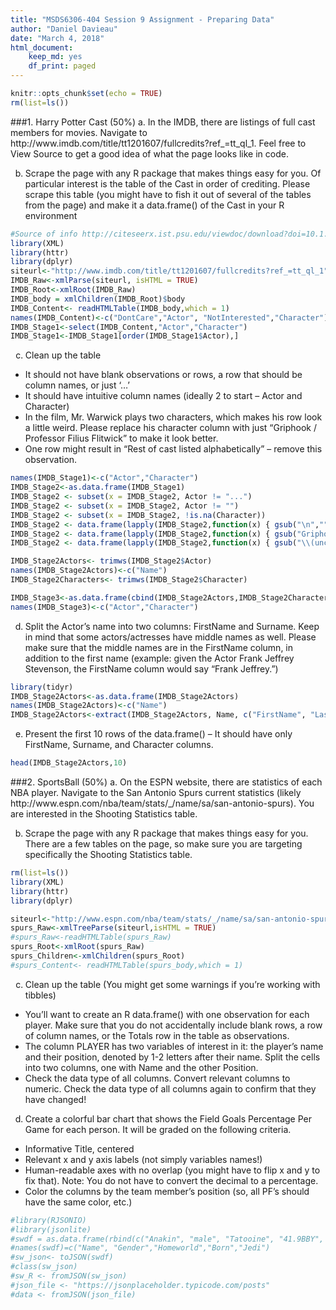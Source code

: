 ```yaml
---
title: "MSDS6306-404 Session 9 Assignment - Preparing Data"
author: "Daniel Davieau"
date: "March 4, 2018"
html_document:
    keep_md: yes
    df_print: paged
---
```


```r
knitr::opts_chunk$set(echo = TRUE)
rm(list=ls())
```

###1. Harry Potter Cast (50%) 
a. In the IMDB, there are listings of full cast members for movies.  Navigate to http://www.imdb.com/title/tt1201607/fullcredits?ref_=tt_ql_1.  Feel free to View Source to get a good idea of what the page looks like in code. 

b. Scrape the page with any R package that makes things easy for you.  Of particular interest is the table of the Cast in order of crediting.  Please scrape this table (you might have to fish it out of several of the tables from the page) and make it a data.frame() of the Cast in your R environment 

```r
#Source of info http://citeseerx.ist.psu.edu/viewdoc/download?doi=10.1.1.707.4464&rep=rep1&type=pdf
library(XML)
library(httr)
library(dplyr)
siteurl<-"http://www.imdb.com/title/tt1201607/fullcredits?ref_=tt_ql_1"
IMDB_Raw<-xmlParse(siteurl, isHTML = TRUE)
IMDB_Root<-xmlRoot(IMDB_Raw)
IMDB_body = xmlChildren(IMDB_Root)$body
IMDB_Content<- readHTMLTable(IMDB_body,which = 1)
names(IMDB_Content)<-c("DontCare","Actor", "NotInterested","Character")
IMDB_Stage1<-select(IMDB_Content,"Actor","Character")
IMDB_Stage1<-IMDB_Stage1[order(IMDB_Stage1$Actor),]
```

c. Clean up the table
* It should not have blank observations or rows, a row that should be column names, or just ‘…’ 
* It should have intuitive column names (ideally 2 to start – Actor and Character) 
* In the film, Mr. Warwick plays two characters, which makes his row look a little weird.  Please replace his character column with just “Griphook / Professor Filius Flitwick” to make it look better. 
* One row might result in “Rest of cast listed alphabetically” – remove this observation. 

```r
names(IMDB_Stage1)<-c("Actor","Character")
IMDB_Stage2<-as.data.frame(IMDB_Stage1)
IMDB_Stage2 <- subset(x = IMDB_Stage2, Actor != "...")
IMDB_Stage2 <- subset(x = IMDB_Stage2, Actor != "")
IMDB_Stage2 <- subset(x = IMDB_Stage2, !is.na(Character))
IMDB_Stage2 <- data.frame(lapply(IMDB_Stage2,function(x) { gsub("\n","",x)}))
IMDB_Stage2 <- data.frame(lapply(IMDB_Stage2,function(x) { gsub("Griphook /              Professor Filius Flitwick","Griphook / Professor Filius Flitwick",x)}))
IMDB_Stage2 <- data.frame(lapply(IMDB_Stage2,function(x) { gsub("\\(uncredited)","",x)}))

IMDB_Stage2Actors<- trimws(IMDB_Stage2$Actor)
names(IMDB_Stage2Actors)<-c("Name")
IMDB_Stage2Characters<- trimws(IMDB_Stage2$Character)

IMDB_Stage3<-as.data.frame(cbind(IMDB_Stage2Actors,IMDB_Stage2Characters))
names(IMDB_Stage3)<-c("Actor","Character")
```

d. Split the Actor’s name into two columns: FirstName and Surname.  Keep in mind that some actors/actresses have middle names as well.  Please make sure that the middle names are in the FirstName column, in addition to the first name (example: given the Actor Frank Jeffrey Stevenson, the FirstName column would say “Frank Jeffrey.”) 

```r
library(tidyr)
IMDB_Stage2Actors<-as.data.frame(IMDB_Stage2Actors)
names(IMDB_Stage2Actors)<-c("Name")
IMDB_Stage2Actors<-extract(IMDB_Stage2Actors, Name, c("FirstName", "LastName"), "([^ ]+) (.*)")
```

e. Present the first 10 rows of the data.frame() – It should have only FirstName, Surname, and Character columns. 
```r
head(IMDB_Stage2Actors,10)
```
###2. SportsBall (50%) 
a. On the ESPN website, there are statistics of each NBA player.  Navigate to the San Antonio Spurs current statistics (likely http://www.espn.com/nba/team/stats/_/name/sa/san-antonio-spurs).  You are interested in the Shooting Statistics table. 

b. Scrape the page with any R package that makes things easy for you.  There are a few tables on the page, so make sure you are targeting specifically the Shooting Statistics table.   
```r
rm(list=ls())
library(XML)
library(httr)
library(dplyr)

siteurl<-"http://www.espn.com/nba/team/stats/_/name/sa/san-antonio-spurs"
spurs_Raw<-xmlTreeParse(siteurl,isHTML = TRUE)
#spurs_Raw<-readHTMLTable(spurs_Raw)
spurs_Root<-xmlRoot(spurs_Raw)
spurs_Children<-xmlChildren(spurs_Root)
#spurs_Content<- readHTMLTable(spurs_body,which = 1)
```
c. Clean up the table (You might get some warnings if you’re working with tibbles) 
* You’ll want to create an R data.frame() with one observation for each player.  Make sure that you do not accidentally include blank rows, a row of column names, or the Totals row in the table as observations. 
* The column PLAYER has two variables of interest in it: the player’s name and their position, denoted by 1-2 letters after their name.  Split the cells into two columns, one with Name and the other Position. 
* Check the data type of all columns.  Convert relevant columns to numeric.  Check the data type of all columns again to confirm that they have changed! 

d. Create a colorful bar chart that shows the Field Goals Percentage Per Game for each person. It will be graded on the following criteria. 
* Informative Title, centered 
* Relevant x and y axis labels (not simply variables names!)  
* Human-readable axes with no overlap (you might have to flip x and y to fix that).  Note: You do not have to convert the decimal to a percentage. 
* Color the columns by the team member’s position (so, all PF’s should have the same color, etc.) 

```r
#library(RJSONIO)
#library(jsonlite)
#swdf = as.data.frame(rbind(c("Anakin", "male", "Tatooine", "41.9BBY", "yes"), c("Amidala", "female", "Naboo", "46.9BBY", "no")))
#names(swdf)=c("Name", "Gender","Homeworld","Born","Jedi")
#sw_json<- toJSON(swdf)
#class(sw_json)
#sw_R <- fromJSON(sw_json)
#json_file <- "https://jsonplaceholder.typicode.com/posts"
#data <- fromJSON(json_file)
```